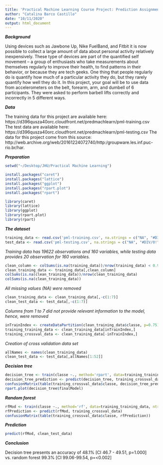 ```yaml
---
title: 'Practical Machine Learning Course Project: Prediction Assignment Writeup'
author: "Catalina Barco Castillo"
date: "10/11/2020"
output: html_document
---
```


***Background***

Using devices such as Jawbone Up, Nike FuelBand, and Fitbit it is now possible to collect a large amount of data about personal activity relatively inexpensively. These type of devices are part of the quantified self movement – a group of enthusiasts who take measurements about themselves regularly to improve their health, to find patterns in their behavior, or because they are tech geeks. One thing that people regularly do is quantify how much of a particular activity they do, but they rarely quantify how well they do it. In this project, your goal will be to use data from accelerometers on the belt, forearm, arm, and dumbell of 6 participants. They were asked to perform barbell lifts correctly and incorrectly in 5 different ways.

***Data***

The training data for this project are available here: https://d396qusza40orc.cloudfront.net/predmachlearn/pml-training.csv
The test data are available here: https://d396qusza40orc.cloudfront.net/predmachlearn/pml-testing.csv
The data for this project come from this source: http://web.archive.org/web/20161224072740/http:/groupware.les.inf.puc-rio.br/har. 

***Preparation***

```r
setwd("~/Desktop/JHU/Practical Machine Learning")

install.packages("caret")
install.packages("lattice")
install.packages("ggplot")
install.packages("rpart.plot")
install.packages("rpart")

library(caret)
library(lattice)
library(ggplot)
library(rpart.plot)
library(rpart)
```

***The dataset***

```r
training_data <- read.csv('pml-training.csv', na.strings = c("NA", "#DIV/0!", ""))
test_data <- read.csv('pml-testing.csv', na.strings = c("NA", "#DIV/0!", ""))
```
*Training data has 19622 observations and 160 variables, while testing data provides 20 observation for 160 variables.*

```r
clean_column <- colSums(is.na(training_data))/nrow(training_data) < 0.95
clean_training_data <- training_data[,clean_column]
colSums(is.na(clean_training_data))/nrow(clean_training_data)
colSums(is.na(clean_training_data))
```
*All missing values (NA) were removed*

```r
clean_training_data <- clean_training_data[,-c(1:7)]
clean_test_data <- test_data[,-c(1:7)]
```
*Columns from 1 to 7 did not provide relevant information to the model, hence, were removed*

```r
inTrainIndex <- createDataPartition(clean_training_data$classe, p=0.75)[[1]]
training_training_data <- clean_training_data[inTrainIndex,]
training_crossval_data <- clean_training_data[-inTrainIndex,]
```
*Creation of cross validation data set*

```r
allNames <- names(clean_training_data)
clean_test_data <- test_data[,allNames[1:52]]
```

***Decision tree***

```r
decision_tree <- train(classe ~., method='rpart', data=training_training_data)
decision_tree_prediction <- predict(decision_tree, training_crossval_data)
confusionMatrix(table(training_crossval_data$classe, decision_tree_prediction)) 
rpart.plot(decision_tree$finalModel)
```

***Random forest***
```r
rfMod <- train(classe ~., method='rf', data=training_training_data, ntree=100)
rfPrediction <- predict(rfMod, training_crossval_data)
confusionMatrix(table(training_crossval_data$classe, rfPrediction))
```

***Prediction***
```r
predict(rfMod, clean_test_data)
```

***Conclusion***

Decision tree presents an accuracy of 48.1% [CI 46.7 - 49.51, p=1.000] vs. random forest 99.3% [CI 99.06-99.54, p=<0.002]
